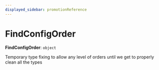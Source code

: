 ```yaml
---
displayed_sidebar: promotionReference
---
```



# FindConfigOrder

 **FindConfigOrder**: `object`

Temporary type fixing to allow any level of orders until we get to properly clean all the types

